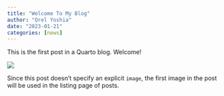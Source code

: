 ```yaml
---
title: "Welcome To My Blog"
author: "Orel Yoshia"
date: "2023-01-21"
categories: [news]
---
```


This is the first post in a Quarto blog. Welcome!

![](thumbnail.jpg)

Since this post doesn't specify an explicit `image`, the first image in the post will be used in the listing page of posts.
